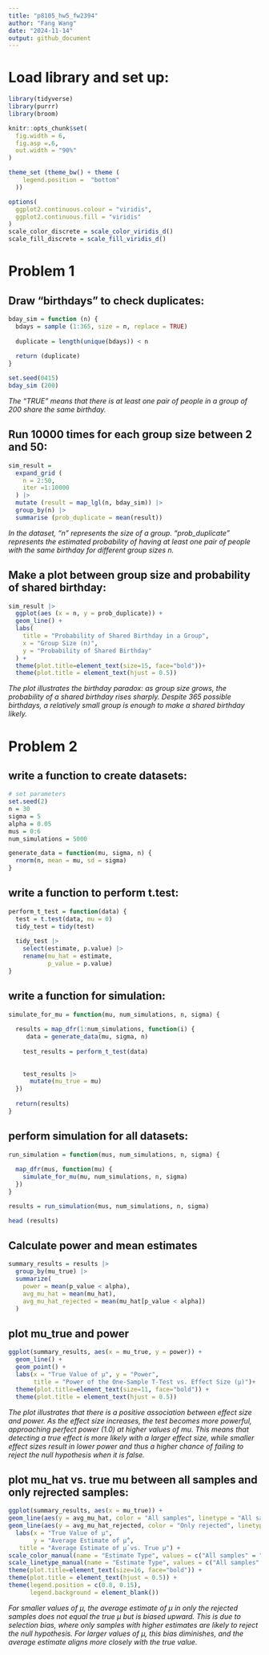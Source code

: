 ```yaml
---
title: "p8105_hw5_fw2394"
author: "Fang Wang"
date: "2024-11-14"
output: github_document
---
```


# Load library and set up:
```r
library(tidyverse)
library(purrr)
library(broom)

knitr::opts_chunk$set(
  fig.width = 6,
  fig.asp =.6,
  out.width = "90%"
)

theme_set (theme_bw() + theme (
    legend.position =  "bottom"
  ))

options(
  ggplot2.continuous.colour = "viridis",
  ggplot2.continuous.fill = "viridis"
)
scale_color_discrete = scale_color_viridis_d()
scale_fill_discrete = scale_fill_viridis_d()
```


# Problem 1

## Draw "birthdays" to check duplicates:
```r
bday_sim = function (n) {
  bdays = sample (1:365, size = n, replace = TRUE)
  
  duplicate = length(unique(bdays)) < n
  
  return (duplicate)
}

set.seed(0415)
bday_sim (200)
```

*The "TRUE" means that there is at least one pair of people in a group of 200 share the same birthday.*

## Run 10000 times for each group size between 2 and 50:
```r
sim_result =
  expand_grid (
    n = 2:50,
    iter =1:10000
  ) |> 
  mutate (result = map_lgl(n, bday_sim)) |> 
  group_by(n) |> 
  summarise (prob_duplicate = mean(result))
```

*In the dataset, "n" represents the size of a group. "prob_duplicate" represents the estimated probability of having at least one pair of people with the same birthday for different group sizes n.*

## Make a plot between group size and probability of shared birthday:
```r
sim_result |> 
  ggplot(aes (x = n, y = prob_duplicate)) +
  geom_line() +
  labs(
    title = "Probability of Shared Birthday in a Group",
    x = "Group Size (n)",
    y = "Probability of Shared Birthday"
  ) +
  theme(plot.title=element_text(size=15, face="bold"))+
  theme(plot.title = element_text(hjust = 0.5))
```
*The plot illustrates the birthday paradox: as group size grows, the probability of a shared birthday rises sharply. Despite 365 possible birthdays, a relatively small group is enough to make a shared birthday likely.*

# Problem 2

## write a function to create datasets:
```r
# set parameters
set.seed(2)
n = 30
sigma = 5
alpha = 0.05
mus = 0:6
num_simulations = 5000

generate_data = function(mu, sigma, n) {
  rnorm(n, mean = mu, sd = sigma)
}
```

## write a function to perform t.test:
```r
perform_t_test = function(data) {
  test = t.test(data, mu = 0)
  tidy_test = tidy(test)
  
  tidy_test |> 
    select(estimate, p.value) |> 
    rename(mu_hat = estimate,
           p_value = p.value)
}
```

## write a function for simulation:
```r

simulate_for_mu = function(mu, num_simulations, n, sigma) {
  
  results = map_dfr(1:num_simulations, function(i) {
     data = generate_data(mu, sigma, n)
    
    test_results = perform_t_test(data)
    
  
    test_results |> 
      mutate(mu_true = mu)
  })
  
  return(results)
}
```

## perform simulation for all datasets:
```r


run_simulation = function(mus, num_simulations, n, sigma) {
  
  map_dfr(mus, function(mu) {
    simulate_for_mu(mu, num_simulations, n, sigma)
  })
}

results = run_simulation(mus, num_simulations, n, sigma)

head (results)
```

## Calculate power and mean estimates
```r
summary_results = results |> 
  group_by(mu_true) |> 
  summarize(
    power = mean(p_value < alpha), 
    avg_mu_hat = mean(mu_hat),
    avg_mu_hat_rejected = mean(mu_hat[p_value < alpha])
  )
```

## plot mu_true and power
```r
ggplot(summary_results, aes(x = mu_true, y = power)) +
  geom_line() +
  geom_point() +
  labs(x = "True Value of μ", y = "Power", 
       title = "Power of the One-Sample T-Test vs. Effect Size (μ)")+
  theme(plot.title=element_text(size=11, face="bold")) +
  theme(plot.title = element_text(hjust = 0.5))
```
*The plot illustrates that there is a positive association between effect size and power. As the effect size increases, the test becomes more powerful, approaching perfect power (1.0) at higher values of mu. This means that detecting a true effect is more likely with a larger effect size, while smaller effect sizes result in lower power and thus a higher chance of failing to reject the null hypothesis when it is false.*

## plot mu_hat vs. true mu between all samples and only rejrected samples:
```r
ggplot(summary_results, aes(x = mu_true)) +
geom_line(aes(y = avg_mu_hat, color = "All samples", linetype = "All samples"), size = 1) +
geom_line(aes(y = avg_mu_hat_rejected, color = "Only rejected", linetype = "Only rejected"), size = 1) +
  labs(x = "True Value of μ", 
       y = "Average Estimate of μ̂", 
   title = "Average Estimate of μ̂ vs. True μ") +
scale_color_manual(name = "Estimate Type", values = c("All samples" = "blue", "Only rejected" = "red")) +
scale_linetype_manual(name = "Estimate Type", values = c("All samples" = "solid", "Only rejected" = "dashed"))+
theme(plot.title=element_text(size=16, face="bold")) +
theme(plot.title = element_text(hjust = 0.5)) +
theme(legend.position = c(0.8, 0.15),
      legend.background = element_blank()) 
```
*For smaller values of μ, the average estimate of μ in only the rejected samples does not equal the true μ but is biased upward. This is due to selection bias, where only samples with higher estimates are likely to reject the null hypothesis. For larger values of μ, this bias diminishes, and the average estimate aligns more closely with the true value.*